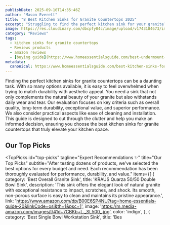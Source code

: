 ```yaml
---
publishDate: 2025-09-10T14:35:46Z
author: "Mason Everett"
title: "8 Best Kitchen Sinks for Granite Countertops 2025"
excerpt: "Struggling to find the perfect kitchen sink for your granite? We tested top options to give you expert recommendations. Discover durable, stylish kitchen sinks for granite countertops that fit your home."
image: https://res.cloudinary.com/dbcpfy04c/image/upload/v1743184673/images_k6zam3.png
category: "Reviews"
tags:
  - kitchen sinks for granite countertops
  - Reviews products
  - amazon reviews
  - [buying guide](https://www.homeessentialsguide.com/best-undermount-kitchen-sinks-for-granite-countertops)
metadata:
  canonical: https://www.homeessentialsguide.com/best-kitchen-sinks-for-granite-countertops
---
```



Finding the perfect kitchen sinks for granite countertops can be a daunting task. With so many options available, it is easy to feel overwhelmed when trying to match durability with aesthetic appeal. You need a sink that not only complements the natural beauty of your granite but also withstands daily wear and tear. Our evaluation focuses on key criteria such as overall quality, long-term durability, exceptional value, and superior performance. We also consider practical aspects like ease of cleaning and installation. This guide is designed to cut through the clutter and help you make an informed decision, ensuring you choose the best kitchen sinks for granite countertops that truly elevate your kitchen space.

## Our Top Picks

<TopPicks
  id="top-picks"
  tagline="Expert Recommendations ✨"
  title="Our Top Picks"
  subtitle="After testing dozens of products, we've selected the best options for every budget and need. Each recommendation has been thoroughly evaluated for performance, durability, and value."
  items={[
    {
      category: 'Best Overall Granite Sink',
      title: 'KRAUS Quarza 50/50 Double Bowl Sink',
      description: 'This sink offers the elegant look of natural granite with exceptional resistance to impact, scratches, and shock. Its smooth, non-porous surface is easy to clean and maintains its pristine appearance.',
      link: 'https://www.amazon.com/dp/B00E6SP4NU?tag=home-essentials-guide-20&linkCode=osi&th=1&psc=1',
      image: 'https://m.media-amazon.com/images/I/41d+7CBKb+L._SL500_.jpg',
      color: 'indigo',
    },
    {
      category: 'Best Single Bowl Workstation Sink',
      title: 'Bes